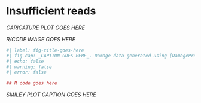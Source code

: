 # Insufficient reads


<!-- ![_CAPTION GOES HERE](https://upload.wikimedia.org/wikipedia/commons/thumb/d/d1/Salvador_dali_als_Auge.jpg/512px-Salvador_dali_als_Auge.jpg){#fig-double-stranded-caricature} -->

_CARICATURE PLOT GOES HERE_


_R/CODE IMAGE GOES HERE_
```r
#| label: fig-title-goes-here
#| fig-cap: _CAPTION GOES HERE_. Damage data generated using [DamageProfiler](/intro.qmd) and plotted using R and tidyverse packages [@Wickham2019-ot].
#| echo: false
#| warning: false
#| error: false

## R code goes here

```

_SMILEY PLOT CAPTION GOES HERE_